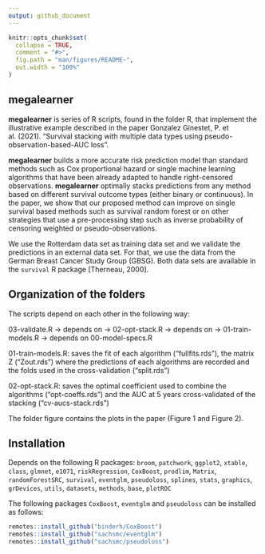 ```yaml
---
output: github_document
---
```


<!-- README.md is generated from README.Rmd. Please edit that file -->

```r
knitr::opts_chunk$set(
  collapse = TRUE,
  comment = "#>",
  fig.path = "man/figures/README-",
  out.width = "100%"
)
```

## megalearner 

<!-- badges: start -->
<!-- badges: end -->

 **megalearner** is series of R scripts, found in the folder R, that implement the illustrative example described in the paper Gonzalez Ginestet, P. et al. (2021). "Survival stacking with multiple data types using pseudo-observation-based-AUC loss".
 
**megalearner** builds a more accurate risk prediction model than standard methods such as Cox proportional hazard or single machine learning algorithms that have been already adapted to handle right-censored observations.
**megalearner** optimally stacks predictions from any method based on different survival outcome types (either binary or continuous). In the paper, we show that our proposed method can improve on single survival based methods such as survival random forest or on other strategies that use a pre-processing step such as inverse probability of censoring weighted or pseudo-observations.

We use the Rotterdam data set as training data set and we validate the predictions in an external data set. For that, we use the data from the German Breast Cancer Study Group (GBSG). Both data sets are available in the `survival` R package [Therneau, 2000].

## Organization of the folders

The scripts depend on each other in the following way: 

03-validate.R -> depends on -> 02-opt-stack.R -> depends on -> 01-train-models.R -> depends on 00-model-specs.R

01-train-models.R: saves the fit of each algorithm ("fullfits.rds"), the matrix Z ("Zout.rds") where the predictions of each algorithms are recorded and the folds used in the cross-validation ("split.rds")

02-opt-stack.R: saves the optimal coefficient used to combine the algorithms ("opt-coeffs.rds") and the AUC at 5 years cross-validated of the stacking ("cv-aucs-stack.rds")

The folder figure contains the plots in the paper (Figure 1 and Figure 2).

## Installation

Depends on the following R packages: 
    `broom`,
    `patchwork`,
    `ggplot2`,
    `xtable`,
    `class`,
    `glmnet`,
    `e1071`,
    `riskRegression`,
    `CoxBoost`,
    `prodlim`,
    `Matrix`,
    `randomForestSRC`,
    `survival`,
    `eventglm`,
    `pseudoloss`,
    `splines`,
    `stats`,
    `graphics`,
    `grDevices`,
    `utils`,
    `datasets`,
    `methods`,
    `base`,
    `plotROC`

The following packages `CoxBoost`, `eventglm` and `pseudoloss` can be installed as follows:

``` r
remotes::install_github("binderh/CoxBoost")
remotes::install_github("sachsmc/eventglm")
remotes::install_github("sachsmc/pseudoloss")
```


